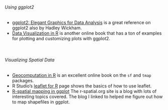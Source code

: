 <h6>Using ggplot2</h6>
<ul>
<li><a href="https://ggplot2-book.org//">ggplot2: Elegant Graphics for Data Analysis</a> is a great reference on ggplot2 also by Hadley Wickham.</li>
<li><a href="https://rkabacoff.github.io/datavis/">Data Visualization in R</a> is another online book that has a ton of examples for plotting and customizing plots with ggplot2.</li> 
</ul>
<br>

<h6>Visualizing Spatial Data</h6>
<ul>
<li><a href="https://geocompr.robinlovelace.net/">Geocomputation in R</a> is an excellent online book on the `sf` and `tmap` packages.</li>
<li>R Studio's <a href="http://rstudio.github.io/leaflet/">leaflet for R</a> page shows the basics of how to use leaflet.</li>
<li><a href="https://www.r-spatial.org/r/2018/10/25/ggplot2-sf.html">R-spatial mapping in ggplot</a> The r-spatial.org site is a blog with lots of interesting topics covered. The blog I linked to helped me figure out how to map shapefiles in ggplot.</li>
</ul>
<br>